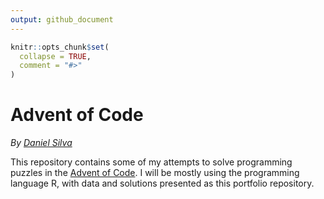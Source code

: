 ```yaml
---
output: github_document
---
```


<!-- README.md is generated from README.Rmd. Please edit that file -->

```r
knitr::opts_chunk$set(
  collapse = TRUE,
  comment = "#>"
)
```

# Advent of Code

<!-- badges: start -->
<!-- badges: end -->

_By [Daniel Silva](https://damarals.github.io)_

This repository contains some of my attempts to solve programming puzzles in the [Advent of Code](https://adventofcode.com).
I will be mostly using the programming language R, with data and solutions presented as this portfolio repository.
